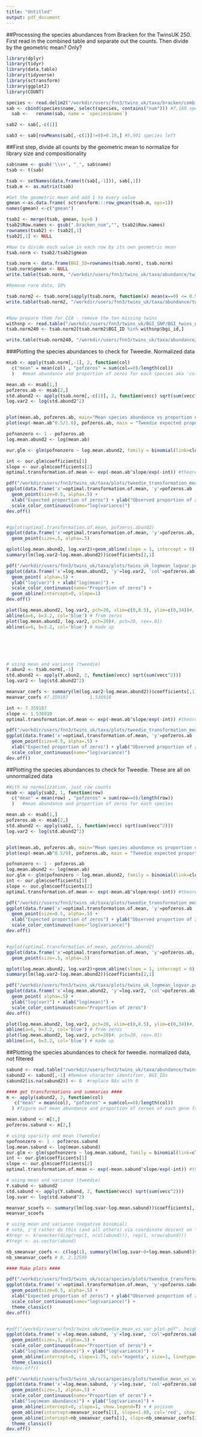 ```yaml
---
title: "Untitled"
output: pdf_document
---
```

##Processing the species abundances from Bracken for the TwinsUK 250. First read in the combined table and separate out the counts. Then divide by the geometric mean? Only?
```r
library(dplyr)
library(tidyr)
library(data.table)
library(tidyverse)
library(sctransform)
library(ggplot2)
library(COUNT)
```



```r
species <- read.delim2("/workdir/users/fnn3/twins_uk/taxa/bracken/combined_species_bracken.txt", header=T, sep="\t")
sab <- cbind(species$name, select(species, contains("num"))) #7,160 species
  sab <-   rename(sab, name = `species$name`)

sab2 <- sab[,-c(1)]

sab3 <- sab[rowMeans(sab[,-c(1)]!=0)>0.10,] #5,901 species left

```

##First step, divide all counts by the geometric mean to normalize for library size and compositionality
```r
sab$name <- gsub('\\s+', "_", sab$name)
tsab <- t(sab)

tsab <- setNames(data.frame(t(sab[,-1])), sab[,1])
tsab.m <- as.matrix(tsab)

#Get the geometric mean and add 1 to every value
gmean <-as.data.frame( sctransform:::row_gmean(tsab.m, eps=1))
names(gmean) <-c("gmean")

tsab2 <- merge(tsab, gmean, by=0 )
tsab2$Row.names <- gsub(".bracken_num","", tsab2$Row.names)
rownames(tsab2) <- tsab2[,1]
tsab2[,1] <- NULL

#Now to divide each value in each row by its own geometric mean
tsab.norm <- tsab2/tsab2$gmean

tsab.norm <- data.frame(BGI_ID=rownames(tsab.norm), tsab.norm)
tsab.norm$gmean <- NULL
write.table(tsab.norm, "/workdir/users/fnn3/twins_uk/taxa/abundance/twinsUK_species_abundance_gmeanNormalized.txt", sep="\t", quote = F)

#Remove rare data, 10%

tsab.norm2 <- tsab.norm[sapply(tsab.norm, function(x) mean(x==0) <= 0.9)] #5912 left
write.table(tsab.norm2, "/workdir/users/fnn3/twins_uk/taxa/abundance/twinsUK_species_abundance_gmeanNormalized_filt10.txt", sep="\t", quote = F, row.names=F)


#Now prepare them for CCA - remove the ten missing twins
withsnp <- read.table("/workdir/users/fnn3/twins_uk/BGI_SNP/BGI_twins_with_SNPs.txt", sep="\t", header=T)
tsab.norm240 <- tsab.norm2[tsab.norm2$BGI_ID %in% withsnp$bgi_id,]

write.table(tsab.norm240, "/workdir/users/fnn3/twins_uk/taxa/abundance/twinsUK240_species_abundance_gmeanNormalized_filt10.txt", sep="\t", quote = F, row.names=F)

```
###Plotting the species abundances to check for Tweedie. Normalized data
```r
msab <- apply(tsab.norm[,-1], 2, function(col)
  c("mean" = mean(col) , "pofzeros" = sum(col==0)/length(col))
  )   #mean abundance and proportion of zeros for each species aka 'col'

mean.ab <- msab[1,]
pofzeros.ab <- msab[2,]
std.abund2 <- apply(tsab.norm[,-c(1)], 2, function(vecc) sqrt(sum(vecc^2)))
log.var2 <- log(std.abund2^2)


plot(mean.ab, pofzeros.ab, main="Mean species abundance vs proportion of zeros") #looks weird...
plot(exp(-mean.ab^0.5/1.6), pofzeros.ab, main = "Tweedie expected proportion of zeros vs observed proportion of zero", ylim=c(0,1)) #looks ok?

pofnonzero <- 1 - pofzeros.ab
log.mean.abund2 <- log(mean.ab)

our.glm <- glm(pofnonzero ~ log.mean.abund2, family = binomial(link=cloglog), weights = rep( 250, 7160))

int <- our.glm$coefficients[1]
slope <- our.glm$coefficients[2]
optimal.transformation.of.mean <- exp(-mean.ab^slope/exp(-int)) #theoretically optimal: see email

pdf("/workdir/users/fnn3/twins_uk/taxa/plots/tweedie_transformation_mean_plot.pdf", height=5, width=10)
ggplot(data.frame('x'=optimal.transformation.of.mean, 'y'=pofzeros.ab , 'col'=log.var2), aes(x=x, y=y, colour=col))+
  geom_point(size=0.5, alpha=.5) + 
  xlab("Expected proportion of zeros") + ylab("Observed proportion of zeros") +
  scale_color_continuous(name="log(variance)")
dev.off()


#qplot(optimal.transformation.of.mean, pofzeros.abund2)
ggplot(data.frame('x'=optimal.transformation.of.mean, 'y'=pofzeros.ab, 'col'=log.var2), aes(x=x, y=y, colour=col))+
  geom_point(size=.5, alpha=.5)

qplot(log.mean.abund2, log.var2)+geom_abline(slope = 1, intercept = 0) + xlab("log mean") + ylab("log variance")
summary(lm(log.var2~log.mean.abund2))$coefficients[2,1]

pdf("/workdir/users/fnn3/twins_uk/taxa/plots/twins_uk_logmean_logvar.pdf", height=6, width=10)
ggplot(data.frame('x'=log.mean.abund2, 'y'=log.var2, 'col'=pofzeros.ab), aes(x=x, y=y, colour=col))+
  geom_point( alpha=.5) +
  ylab("log(var)") + xlab("log(mean)") +
  scale_color_continuous(name="Proportion of zeros") +
  geom_abline(intercept=0, slope=1)
dev.off()

plot(log.mean.abund2, log.var2, pch=20, xlim=c(0,8.5), ylim=c(0,34))#, pch=20, cex=.01)
abline(a=6, b=3.2, col='blue') # from zeros
plot(log.mean.abund2, log.var2, pch=20)#, pch=20, cex=.01)
abline(a=6, b=3.2, col='blue') # made up






# using mean and variance (tweedie)
Y.abun2 <- tsab.norm[,-1]
std.abund2 <- apply(Y.abun2, 2, function(vecc) sqrt(sum(vecc^2)))
log.var2 <- log(std.abund2^2)

meanvar_coefs <- summary(lm(log.var2~log.mean.abund2))$coefficients[,1] # 8.834982 1.663457 
meanvar_coefs #7.359187        1.538918 

int <- 7.359187 
slope <- 1.538918 
optimal.transformation.of.mean <- exp(-mean.ab^slope/exp(-int)) #theoretically optimal: see email

pdf("/workdir/users/fnn3/twins_uk/taxa/plots/tweedie_transformation_mean_plot.pdf", height=5, width=10)
ggplot(data.frame('x'=optimal.transformation.of.mean, 'y'=pofzeros.ab , 'col'=log.var2), aes(x=x, y=y, colour=col))+
  geom_point(size=0.5, alpha=.5) + 
  xlab("Expected proportion of zeros") + ylab("Observed proportion of zeros") +
  scale_color_continuous(name="log(variance)")
dev.off()

```




##Plotting the species abundances to check for Tweedie. These are all on unnormalized data
```r
#With no normalization, just raw counts
msab <- apply(sab2, 1, function(row)
  c("mean" = mean(row) , "pofzeros" = sum(row==0)/length(row))
  )   #mean abundance and proportion of zeros for each species

mean.ab <- msab[1,]
pofzeros.ab <- msab[2,]
std.abund2 <- apply(sab2, 1, function(vecc) sqrt(sum(vecc^2)))
log.var2 <- log(std.abund2^2)


plot(mean.ab, pofzeros.ab, main="Mean species abundance vs proportion of zeros") #looks ok...
plot(exp(-mean.ab^0.5/9), pofzeros.ab, main = "Tweedie expected proportion of zeros vs observed proportion of zero") #does not look right

pofnonzero <- 1 - pofzeros.ab
log.mean.abund2 <- log(mean.ab)
our.glm <- glm(pofnonzero ~ log.mean.abund2, family = binomial(link=cloglog), weights = rep(250, nrow(sab2)))
int <- our.glm$coefficients[1]
slope <- our.glm$coefficients[2]
optimal.transformation.of.mean <- exp(-mean.ab^slope/exp(-int)) #theoretically optimal: see email

pdf("/workdir/users/fnn3/twins_uk/taxa/plots/tweedie_transformation_mean_plot.pdf", height=5, width=10)
ggplot(data.frame('x'=optimal.transformation.of.mean, 'y'=pofzeros.ab , 'col'=log.var2), aes(x=x, y=y, colour=col))+
  geom_point(size=0.5, alpha=.5) + 
  xlab("Expected proportion of zeros") + ylab("Observed proportion of zeros") +
  scale_color_continuous(name="log(variance)")
dev.off()


#qplot(optimal.transformation.of.mean, pofzeros.abund2)
ggplot(data.frame('x'=optimal.transformation.of.mean, 'y'=pofzeros.ab, 'col'=log.var2), aes(x=x, y=y, colour=col))+
  geom_point(size=.5, alpha=.5)

qplot(log.mean.abund2, log.var2)+geom_abline(slope = 1, intercept = 0) + xlab("log mean") + ylab("log variance")
summary(lm(log.var2~log.mean.abund2))$coefficients[2,1]

pdf("/workdir/users/fnn3/twins_uk/taxa/plots/twins_uk_logmean_logvar.pdf", height=6, width=10)
ggplot(data.frame('x'=log.mean.abund2, 'y'=log.var2, 'col'=pofzeros.ab), aes(x=x, y=y, colour=col))+
  geom_point( alpha=.5) +
  ylab("log(var)") + xlab("log(mean)") +
  scale_color_continuous(name="Proportion of zeros")
dev.off()

plot(log.mean.abund2, log.var2, pch=20, xlim=c(0,8.5), ylim=c(0,34))#, pch=20, cex=.01)
abline(a=6, b=3.2, col='blue') # from zeros
plot(log.mean.abund2, log.var2, pch=20)#, pch=20, cex=.01)
abline(a=6, b=3.2, col='blue') # made up
```



##Plotting the species abundances to check for tweedie. normalized data, not filtered
```r
sabund <- read.table("/workdir/users/fnn3/twins_uk/taxa/abundance/twinsUK_species_abundance_gmeanNormalized.txt", sep="\t")
sabund2 <- sabund[,-1] #Remove character identifier, BGI_IDs
sabund2[is.na(sabund2)] <- 0  #replace NAs with 0

#### get transformations and summaries ####
m <- apply(sabund2, 2, function(col) 
   c("mean" = mean(col), "pofzeros" = sum(col==0)/length(col))
  ) #figure out mean abundance and proportion of zeroes of each gene family 

mean.sabund <- m[1,]
pofzeros.sabund <- m[2,]

# using sparsity and mean (tweedie)
spofnonzero <- 1 - pofzeros.sabund
log.mean.sabund <- log(mean.sabund)
our.glm <- glm(spofnonzero ~ log.mean.sabund, family = binomial(link=cloglog), weights = rep(250, ncol(sabund2)))
int <- our.glm$coefficients[1]
slope <- our.glm$coefficients[2]
optimal.transformation.of.mean <- exp(-mean.sabund^slope/exp(-int)) #theoretically optimal: see email

# using mean and variance (tweedie)
Y.sabund <- sabund2
std.sabund <- apply(Y.sabund, 2, function(vecc) sqrt(sum(vecc^2)))
log.svar <- log(std.sabund^2)

meanvar_scoefs <- summary(lm(log.svar~log.mean.sabund))$coefficients[,1] # int=7.36, slope= 1.54
meanvar_scoefs

# using mean and variance (negative binomial)
# note, i'd rather do this (and all others) via coordinate descent on \mu and the model parameters.. actually fitting the likelihood
#Xregr <- kronecker(diag(rep(1, ncol(abund))), rep(1, nrow(abund)))
#Yregr <- as.vector(abund)

nb_smeanvar_coefs <- c(log(1), summary(lm(log.svar~0+log.mean.sabund))$coefficients[,1])
nb_smeanvar_coefs # 0, 2.12599

#### Make plots ####

pdf("/workdir/users/fnn3/twins_uk/scca/species/plots/tweedie_transformation_mean_plot_species.pdf", height=5, width=10)
ggplot(data.frame('x'=optimal.transformation.of.mean, 'y'=pofzeros.sabund, 'col'=log.svar), aes(x=x, y=y, colour=col))+
  geom_point(size=0.5, alpha=.5) + 
  xlab("Expected proportion of zeros") + ylab("Observed proportion of zeros") +
  scale_color_continuous(name="log(variance)") +
  theme_classic()
dev.off()


#pdf("/workdir/users/fnn3/twins_uk/tweedie_mean_vs_var_plot.pdf", height=5, width=10)
ggplot(data.frame('x'=log.mean.sabund, 'y'=log.svar, 'col'=pofzeros.sabund), aes(x=x, y=y, colour=col))+
  geom_point(size=.3, alpha=.5) + 
  scale_color_continuous(name="Proportion of zeros") +
  xlab("log(mean abundance)") + ylab("log(variance)") +
  geom_abline(intercept=8, slope=1.75, col='magenta', size=1, linetype='dotted') +# made up
  theme_classic()
  #dev.off()

pdf("/workdir/users/fnn3/twins_uk/scca/species/plots/tweedie_mean_vs_var_plot_w_lines_species.pdf", height=5, width=10)
ggplot(data.frame('x'=log.mean.sabund, 'y'=log.svar, 'col'=pofzeros.sabund), aes(x=x, y=y, colour=col))+
  geom_point(size=.3, alpha=.5) + 
  scale_color_continuous(name="Proportion of zeros") +
  xlab("log(mean abundance)") + ylab("log(variance)") +
  geom_abline(intercept=0, slope=1, show.legend=T) + # poisson
  geom_abline(intercept=meanvar_scoefs[1], slope=1.80, col='red', show.legend=T) +  # from tweedie mean and var
  geom_abline(intercept=nb_smeanvar_coefs[1], slope=nb_smeanvar_coefs[2], col='blue', show.legend=T) +  # from NB1 mean and var
  theme_classic() 
dev.off()


```